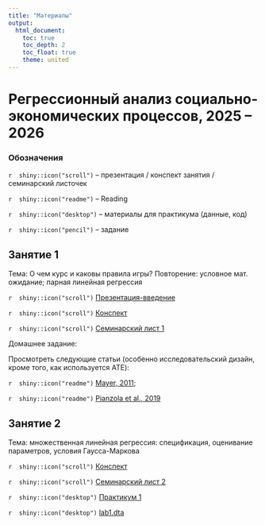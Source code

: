 ```yaml
---
title: "Материалы"
output: 
  html_document:
    toc: true
    toc_depth: 2
    toc_float: true
    theme: united
---
```

# Регрессионный анализ социально-экономических процессов, 2025 -- 2026
 
### Обозначения
 
`r  shiny::icon("scroll")` -- презентация / конспект занятия / семинарский листочек
 
`r  shiny::icon("readme")` -- Reading
 
`r  shiny::icon("desktop")` -- материалы для практикума (данные, код)
 
`r  shiny::icon("pencil")` -- задание 
 
## Занятие 1
 
Тема: О чем курс и каковы правила игры? Повторение: условное мат. ожидание; парная линейная регрессия
  
`r  shiny::icon("scroll")` <a href="css_reg_intro.pdf" title=>Презентация-введение</a> 

`r  shiny::icon("scroll")` <a href="css_reg_notes_1.pdf" title=>Конспект</a> 

`r  shiny::icon("scroll")` <a href="css_reg_seminar1_2025.pdf" title=>Семинарский лист 1</a> 

Домашнее задание: 
 
Просмотреть следующие статьи (особенно исследовательский дизайн, кроме того, как используется ATE): 

`r  shiny::icon("readme")` <a href="https://disk.yandex.ru/i/ri6jodHqYpQxCw" title=>Mayer, 2011</a>; 

`r  shiny::icon("readme")` <a href="https://disk.yandex.ru/i/egohYd4tpMy_gg" title=>Pianzola et al., 2019</a>
 
## Занятие 2
 
Тема: множественная линейная регрессия: спецификация, оценивание параметров, условия Гаусса-Маркова

`r  shiny::icon("scroll")` <a href="reg_notes_2_.pdf" title=>Конспект</a> 

`r  shiny::icon("scroll")` <a href="css_reg_seminar1_2025.pdf" title=>Семинарский лист 2</a> 

`r  shiny::icon("desktop")` <a href="css_reg_lab1.ipynb" title=>Практикум 1</a> 

`r  shiny::icon("desktop")` <a href="lab1.dta" title=>lab1.dta</a> 
